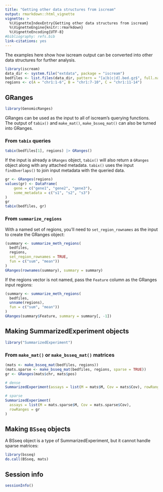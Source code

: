 ```yaml
---
title: "Getting other data structures from iscream"
output: rmarkdown::html_vignette
vignette: >
  %\VignetteIndexEntry{Getting other data structures from iscream}
  %\VignetteEngine{knitr::rmarkdown}
  %\VignetteEncoding{UTF-8}
#bibliography: refs.bib
link-citations: yes
---
```


The examples here show how iscream output can be converted into other data
structures for further analysis.

```r
library(iscream)
data_dir <- system.file("extdata", package = "iscream")
bedfiles <- list.files(data_dir, pattern = "[a|b|c|d].bed.gz$", full.names = TRUE)
regions <- c(A = "chr1:1-6", B = "chr1:7-10", C = "chr1:11-14")
```

## GRanges

```r
library(GenomicRanges)
```

GRanges can be used as the input to all of iscream's querying functions. The
output of `tabix()` and `make_mat()`, `make_bsseq_mat()` can also be turned into GRanges.

### From `tabix` queries

```r
tabix(bedfiles[1], regions) |> GRanges()
```

If the input is already a `GRanges` object, `tabix()` will also return a
`GRanges` object along with any attached metadata. `tabix()` uses the input
`findOverlaps()` to join input metadata with the queried data.

```r
gr <- GRanges(regions)
values(gr) <- DataFrame(
    gene = c("gene1", "gene2", "gene3"),
    some_metadata = c("s1", "s2", "s3")
)
gr
tabix(bedfiles, gr)
```

### From `summarize_regions`

With a named set of regions, you'll need to `set_region_rownames` as the input
to create the GRanges object:

```r
(summary <- summarize_meth_regions(
  bedfiles,
  regions,
  set_region_rownames = TRUE,
  fun = c("sum", "mean"))
)
GRanges(rownames(summary), summary = summary)
```

If the regions vector is not named, pass the `Feature` column as the GRanges
input regions:

```r
(summary <- summarize_meth_regions(
  bedfiles,
  unname(regions),
  fun = c("sum", "mean"))
)
GRanges(summary$Feature, summary = summary[, -1])
```


## Making SummarizedExperiment objects

```r
library("SummarizedExperiment")
```

### From `make_mat()` or `make_bsseq_mat()` matrices

```r
(mats <- make_bsseq_mat(bedfiles, regions))
(mats.sparse <- make_bsseq_mat(bedfiles, regions, sparse = TRUE))
gr <- GRanges(mats$chr, mats$pos)

# dense
SummarizedExperiment(assays = list(M = mats$M, Cov = mats$Cov), rowRanges = gr)

# sparse
SummarizedExperiment(
  assays = list(M = mats.sparse$M, Cov = mats.sparse$Cov),
  rowRanges = gr
)

```

## Making `BSseq` objects

A BSseq object is a type of SummarizedExperiment, but it cannot handle sparse
matrices:

```r
library(bsseq)
do.call(BSseq, mats)
```

## Session info

```r
sessionInfo()
```

